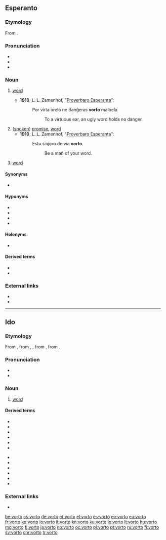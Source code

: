 ==Esperanto==

===Etymology===
From {{etyl|de|eo}} {{m|de|Wort||word}}.

===Pronunciation===
* {{IPA|/ˈvor.to/|lang=eo}}
* {{audio|Eo-vorto.ogg|Audio (Brazil)|lang=eo}}
* {{hyphenation|vor|to|lang=eo}}

===Noun===
{{eo-head}}

# {{label|eo|linguistics}} [[word]]
#* '''1910''', L. L. Zamenhof, "[https://eo.wikiquote.org/wiki/Zamenhofa_proverbaro Proverbaro Esperanta]":
#*: Por virta orelo ne danĝeras '''vorto''' malbela.
#*:: To a virtuous ear, an ugly word holds no danger.
# ([[spoken]]) [[promise]], [[word]]
#* '''1910''', L. L. Zamenhof, "[https://eo.wikiquote.org/wiki/Zamenhofa_proverbaro Proverbaro Esperanta]":
#*: Estu sinjoro de via '''vorto'''.
#*:: Be a man of your word.
# {{label|eo|computing}} [[word]]

====Synonyms====
* {{sense|linguistics}} {{l|eo|termino}}

====Hyponyms====
* {{l|eo|adjektivo|gloss=[[adjective]]}}
* {{l|eo|adverbo|gloss=[[adverb]]}}
* {{l|eo|substantivo|gloss=[[noun]]}}
* {{l|eo|verbo|gloss=[[verb]]}}

====Holonyms====
* {{l|eo|vortaro|gloss=[[dictionary]]}}

====Derived terms====
* {{l|eo|pasvorto|gloss=[[password]]}}
* {{l|eo|salutvorto}}

===External links===
* {{pedialite|Esperanto grammar}}
* {{R:Zamenhof 1905|vort'}}

{{eo BRO|2}}
{{eo GCSE|14}}
{{Universala Vortaro}}

----

==Ido==

===Etymology===
From {{der|io|eo|vorto}}, from {{der|io|en|word}}, {{der|io|de|Wort}}, from {{der|io|gem-pro|*wurdą}}, from {{der|io|ine-pro|*werdʰo-}}.

===Pronunciation===
* {{IPA|/'vor.to/|lang=io}}
* {{hyphenation|vor|to|lang=io}}

===Noun===
{{io-noun|vort}}

# [[word]]

====Derived terms====
{{top2}}
* {{l|io|vortala||verbal}}
* {{l|io|vortope||literally, word for word}}
* {{l|io|vortaro||dictionary, word-book}}
* {{l|io|vortifar||to form words}}
* {{l|io|vortifo||word formation}}
* {{l|io|vortofamilio||family of words, word family}}
{{mid2}}
* {{l|io|vortogrupo||word group}}
* {{l|io|vortolibro||dictionary, lexicon}}
* {{l|io|vortolisto||list of words}}
* {{l|io|vortoludo||word play, play on words}}
* {{l|io|merkovorto||headword, key word, catchword, reminder}}
* {{l|io|pasovorto||password}}
{{bottom}}

===External links===
* {{R:Dyer 1924|vort-o}}

[[be:vorto]]
[[cs:vorto]]
[[de:vorto]]
[[et:vorto]]
[[el:vorto]]
[[es:vorto]]
[[eo:vorto]]
[[eu:vorto]]
[[fr:vorto]]
[[ko:vorto]]
[[io:vorto]]
[[it:vorto]]
[[kn:vorto]]
[[ku:vorto]]
[[lo:vorto]]
[[lt:vorto]]
[[hu:vorto]]
[[mg:vorto]]
[[fj:vorto]]
[[ja:vorto]]
[[no:vorto]]
[[oc:vorto]]
[[pl:vorto]]
[[pt:vorto]]
[[ru:vorto]]
[[fi:vorto]]
[[sv:vorto]]
[[chr:vorto]]
[[tr:vorto]]